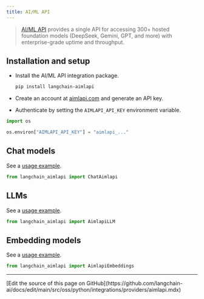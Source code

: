 ```yaml
---
title: AI/ML API
---
```


>[AI/ML API](https://aimlapi.com/app/?utm_source=langchain&utm_medium=github&utm_campaign=integration) provides a single API for accessing 300+ hosted foundation models (DeepSeek, Gemini, GPT, and more) with enterprise-grade uptime and throughput.

## Installation and setup

- Install the AI/ML API integration package.

  ```bash
  pip install langchain-aimlapi
  ```

- Create an account at [aimlapi.com](https://aimlapi.com/app/?utm_source=langchain&utm_medium=github&utm_campaign=integration) and generate an API key.
- Authenticate by setting the `AIMLAPI_API_KEY` environment variable.

```python
import os

os.environ["AIMLAPI_API_KEY"] = "aimlapi_..."
```

## Chat models

See a [usage example](/oss/python/integrations/chat/aimlapi).

```python
from langchain_aimlapi import ChatAimlapi
```

## LLMs

See a [usage example](/oss/python/integrations/llms/aimlapi).

```python
from langchain_aimlapi import AimlapiLLM
```

## Embedding models

See a [usage example](/oss/python/integrations/text_embedding/aimlapi).

```python
from langchain_aimlapi import AimlapiEmbeddings
```

---

<Callout icon="pen-to-square" iconType="regular">
  [Edit the source of this page on GitHub](https://github.com/langchain-ai/docs/edit/main/src/oss/python/integrations/providers/aimlapi.mdx)
</Callout>
